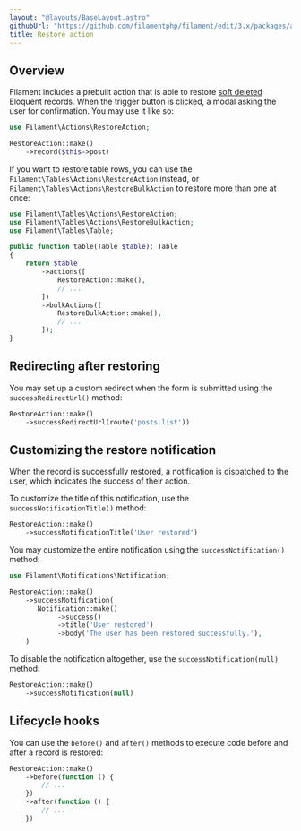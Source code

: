 ```yaml
---
layout: "@layouts/BaseLayout.astro"
githubUrl: "https://github.com/filamentphp/filament/edit/3.x/packages/actions/docs/06-prebuilt-actions/07-restore.md"
title: Restore action
---
```


## Overview

Filament includes a prebuilt action that is able to restore [soft deleted](https://laravel.com/docs/eloquent#soft-deleting) Eloquent records. When the trigger button is clicked, a modal asking the user for confirmation. You may use it like so:

```php
use Filament\Actions\RestoreAction;

RestoreAction::make()
    ->record($this->post)
```

If you want to restore table rows, you can use the `Filament\Tables\Actions\RestoreAction` instead, or `Filament\Tables\Actions\RestoreBulkAction` to restore more than one at once:

```php
use Filament\Tables\Actions\RestoreAction;
use Filament\Tables\Actions\RestoreBulkAction;
use Filament\Tables\Table;

public function table(Table $table): Table
{
    return $table
        ->actions([
            RestoreAction::make(),
            // ...
        ])
        ->bulkActions([
            RestoreBulkAction::make(),
            // ...
        ]);
}
```

## Redirecting after restoring

You may set up a custom redirect when the form is submitted using the `successRedirectUrl()` method:

```php
RestoreAction::make()
    ->successRedirectUrl(route('posts.list'))
```

## Customizing the restore notification

When the record is successfully restored, a notification is dispatched to the user, which indicates the success of their action.

To customize the title of this notification, use the `successNotificationTitle()` method:

```php
RestoreAction::make()
    ->successNotificationTitle('User restored')
```

You may customize the entire notification using the `successNotification()` method:

```php
use Filament\Notifications\Notification;

RestoreAction::make()
    ->successNotification(
       Notification::make()
            ->success()
            ->title('User restored')
            ->body('The user has been restored successfully.'),
    )
```

To disable the notification altogether, use the `successNotification(null)` method:

```php
RestoreAction::make()
    ->successNotification(null)
```

## Lifecycle hooks

You can use the `before()` and `after()` methods to execute code before and after a record is restored:

```php
RestoreAction::make()
    ->before(function () {
        // ...
    })
    ->after(function () {
        // ...
    })
```